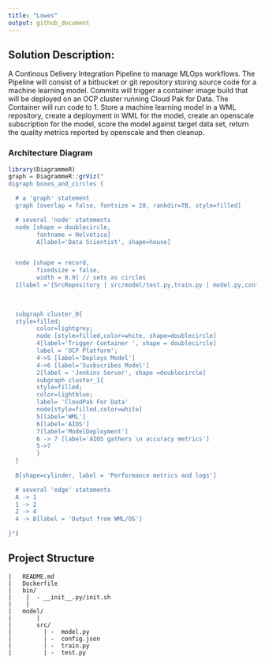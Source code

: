 ```yaml
---
title: "Lowes"
output: github_document
---
```


## Solution Description:

A Continous Delivery Integration Pipeline to manage MLOps workflows. The Pipeline will consist of a bitbucket or git repository storing source code for a machine learning model. Commits will trigger a container image build that will be deployed on an OCP cluster running Cloud Pak for Data. The Container will run code to 1. Store a machine learning model in a WML repository, create a deployment in WML for the model, create an openscale subscription for the model, score the model against target data set, return the quality metrics reported by openscale and then cleanup. 

### Architecture Diagram

```r
library(DiagrammeR)
graph = DiagrammeR::grViz("
digraph boxes_and_circles {

  # a 'graph' statement
  graph [overlap = false, fontsize = 20, rankdir=TB, style=filled]

  # several 'node' statements
  node [shape = doublecircle,
        fontname = Helvetica]
        A[label='Data Scientist', shape=house]


  node [shape = record,
        fixedsize = false,
        width = 0.9] // sets as circles
  1[label ='{SrcRepository | src/model/test.py,train.py | model.py,config.json }', shape=record]
  

  
  subgraph cluster_0{
  style=filled;
		color=lightgrey;
		node [style=filled,color=white, shape=doublecircle]
		4[label='Trigger Container ', shape = doublecircle]
		label = 'OCP Platform';
		4->5 [label='Deploys Model']
		4->6 [label='Susbscribes Model']
		2[label = 'Jenkins Server', shape =doublecircle]
		subgraph cluster_1{
		style=filled;
		color=lightblue;
		label= 'CloudPak For Data'
		node[style=filled,color=white]
		5[label='WML']
		6[label='AIOS']
		7[label='ModelDeployment']
		6 -> 7 [label='AIOS gathers \n accuracy metrics']
		5->7
		}
  }
  
  B[shape=cylinder, label = 'Performance metrics and logs']

  # several 'edge' statements
  A -> 1
  1 -> 2
  2 -> 4 
  4 -> B[label = 'Output from WML/OS']
  
}")
```



## Project Structure

```project
|   README.md
|   Dockerfile
|   bin/
|    |  - __init__.py/init.sh 
|    |
|   model/
|       |
|       src/
|         | -  model.py
|         | -  config.json
|         | -  train.py
|         | -  test.py
```
